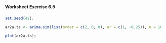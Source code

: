 ###
#### Worksheet Exercise 6.5
###

```r

set.seed(42);

ar2a.ts <- arima.sim(list(order = c(2, 0, 0), ar = c(1, -0.25)), n = 1000, start.innov = c(1, 1), n.start = 2);
```

```r
plot(ar2a.ts);
```
